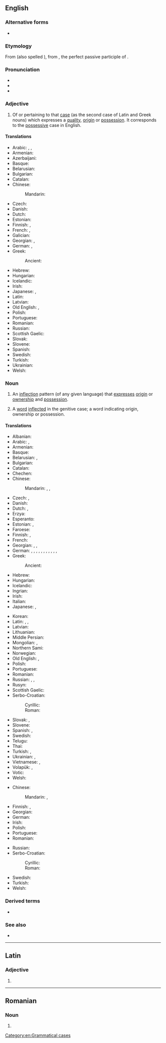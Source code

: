 {{also|Genitive|génitive}}
==English==
{{wikipedia}}

===Alternative forms===
* {{l|en|genetive}} {{q|rare}}

===Etymology===
{{root|en|ine-pro|*ǵenh₁-}}
From {{der|en|la-ren|[[cāsus]] [[genitīvus]]|lit=case pertaining to origin, birth}} (also spelled {{m|la|cāsus [[genetīvus]]}}), from {{m|la|genitus}}, the perfect passive participle of {{m|la|gignō||beget}}.

===Pronunciation===
* {{IPA|en|/ˈdʒɛnətɪv/}}
* {{audio|en|LL-Q1860 (eng)-Vealhurl-genitive.wav|Audio (Southern England)}}
* {{hyphenation|en|ge|ni|tive}}

===Adjective===
{{en-adj|-}}

# {{lb|en|grammar}} Of or pertaining to that [[case]] (as the second case of Latin and Greek nouns) which expresses a [[quality]], [[origin]] or [[possession]]. It corresponds to the [[possessive]] case in English.
#: {{ux|en|The student who had taken a German exam realised his error afterwards. He had used the dative case instead of the '''genitive''' case to show possession.}} 

====Translations====
{{trans-top|of or pertaining to the case of possession}}
* Arabic: {{t|ar|إِضَافِيّ}}, {{t|ar|جَرِّيّ}}, {{t|ar|خَفْضِيّ}}
* Armenian: {{t+|hy|սեռական}}
* Azerbaijani: {{t+|az|yiyəlik}}
* Basque: {{t|eu|genitibo}}
* Belarusian: {{t|be|ро́дны}}
* Bulgarian: {{t|bg|роди́телен}}
* Catalan: {{t+|ca|genitiu}}
* Chinese:
*: Mandarin: {{t|cmn|[[所有]]的|tr=suǒyǒu de}}
* Czech: {{t|cs|genitivní}}
* Danish: {{t+|da|genitiv}}
* Dutch: {{t+|nl|genitief|m}}
* Estonian: {{t+|et|omastav}}
* Finnish: {{t+|fi|genetiivi|alt=genetiivi-}}, {{t|fi|genetiivinen}}
* French: {{t+|fr|génitif|m}}, {{t+|fr|génitive|f}}
* Galician: {{t|gl|xenitivo|m}}
* Georgian: {{t+|ka|ნათესაობითი}}, {{t|ka|გენიტივი}}
* German: {{t+|de|genitivisch}}, {{t|de|genetivisch|m}} {{qualifier|rarer}}
* Greek:
*: Ancient: {{t|grc|γενική}}
{{trans-mid}}
* Hebrew: {{t|he|יחס הקניין|alt=יחס הקניין / יַחַס הַקִּנְיָן|tr=yákhas ha-kinyán|m}}
* Hungarian: {{t+|hu|birtokos}}
* Icelandic: {{t+|is|eignarfall|alt=eignarfalls-}} {{qualifier|in compounds}}
* Irish: {{t+|ga|ginideach}}
* Japanese: {{t+|ja|属格|tr=ぞっかく, zokkaku}}, {{qualifier|for Slavic}} {{t+|ja|生格|tr=せいかく, seikaku}}
* Latin: {{t+|la|genetīvus}}
* Latvian: {{t+|lv|ģenitīvs}}
* Old English: {{t|ang|ġestrīenendlīċ}}, {{t|ang|ġeāgniġendlīċ}}
* Polish: {{t+|pl|dopełniacz}}
* Portuguese: {{t+|pt|genitivo}}
* Romanian: {{t+|ro|genitiv}}
* Russian: {{t+|ru|роди́тельный}}
* Scottish Gaelic: {{t|gd|ginideach}}
* Slovak: {{t|sk|genitívny}}
* Slovene: {{t|sl|rodilniški}}
* Spanish: {{t+|es|genitivo}}
* Swedish: {{t+|sv|genitiv}}
* Turkish: {{t+|tr|tamlayan}}
* Ukrainian: {{t+|uk|родо́ви́й}}
* Welsh: {{t|cy|genidol}}
{{trans-bottom}}

===Noun===
{{en-noun|~}}

# {{lb|en|grammar|uncountable}} An [[inflection]] pattern (of any given language) that [[express]]es [[origin]] or [[ownership]] and [[possession]].
# {{lb|en|grammar|countable}} A [[word]] [[inflected]] in the genitive case; a word indicating origin, ownership or possession.

====Translations====
{{trans-top|inflection pattern}}
* Albanian: {{t+|sq|gjinore|f}}
* Arabic: {{t|ar|حَالَة اَلْمُضَاف إِلَيْهِ|f|tr=ḥalāt al-muḍāf ʾilayhi}}, {{t|ar|مَجْرُور|m}}
* Armenian: {{t+|hy|սեռական հոլով}}
* Basque: {{t|eu|genitibo}}
* Belarusian: {{t|be|ро́дны склон|m|sc=Cyrl}}, {{t|be|ро́дны|m|sc=Cyrl}}
* Bulgarian: {{t|bg|роди́телен паде́ж|m}}
* Catalan: {{t+|ca|genitiu|m}}
* Chechen: {{t|ce|доланиг дожар}}
* Chinese:
*: Mandarin: {{t+|cmn|屬格}}, {{t+|cmn|属格|tr=shǔgé}}, {{t+|cmn|所有格|tr=suǒyǒugé}}
* Czech: {{t+|cs|genitiv|m}}, {{t|cs|druhý pád|m}}
* Danish: {{t|da|ejefald}}
* Dutch: {{t+|nl|tweede naamval|m}}, {{t+|nl|genitief|m}}
* Erzya: {{t|myv|чачтниця}}
* Esperanto: {{t+|eo|genitivo}}
* Estonian: {{t+|et|omastav}}, {{t+|et|genitiiv}}
* Faroese: {{t+|fo|hvørsfall|n}}
* Finnish: {{t+|fi|genetiivi}}, {{t+|fi|omanto}}
* French: {{t+|fr|génitif|m}}
* Georgian: {{t+|ka|ნათესაობითი}}, {{t+|ka|ნათესაობითი ბრუნვა}}, {{t|ka|გენიტივი}}
* German: {{t+|de|Genitiv|m}}, {{t+|de|Wesfall|m}}, {{t|de|Wessenfall|m}}, {{t|de|zweiter Fall|m}}, {{t+|de|Genetiv|m}} {{qualifier|obsolete}}, {{t|de|Genetivus|m}} {{qualifier|obsolete}}, {{t|de|Herkunftsfall|m}} {{qualifier|obsolete}}, {{t|de|Zeugefall|m}} {{qualifier|obsolete}}, {{t|de|Genitivkasus|m}}, {{t|de|Genitiv-Kasus|m}}, {{t|de|Genetivkasus|m}} {{qualifier|obsolete}}, {{t|de|Genetiv-Kasus|m}} {{qualifier|obsolete}}
* Greek: {{t+|el|γενική|f}}
*: Ancient: {{t|grc|γενική|f}}
* Hebrew: {{t|he|יחס הקנײן|tr=yakhas ha-knayn|m}}
* Hungarian: {{t+|hu|birtokos eset}}
* Icelandic: {{t+|is|eignarfall|n}}
* Ingrian: {{t|izh|genetiivi}}
* Irish: {{t+|ga|ginideach|m}}
* Italian: {{t|it|caso genitivo|m}}
* Japanese: {{t+|ja|属格|tr=ぞっかく, zokkaku}}, {{t+|ja|生格|tr=せいかく, seikaku}}
{{trans-mid}}
* Korean: {{t+|ko|속격}}
* Latin: {{t|la|cāsus genitīvus|m}}, {{t|la|genitīvus|m}}, {{t|la|casus possessīvus}}
* Latvian: {{t+|lv|ģenitīvs|m}}
* Lithuanian: {{t+|lt|kilmininkas|m}}
* Middle Persian: {{t|pal|'wbš}}
* Mongolian: {{t+|mn|харьяалах|sc=Cyrl}}, {{t|mn|харьяалахын тийн ялгал|sc=Cyrl}}
* Northern Sami: {{t|se|genitiiva}}
* Norwegian: {{t+|no|genitiv|m}}
* Old English: {{t|ang|gestrīenendlīc}}, {{t|ang|geāgniendlīc}} 
* Polish: {{t+|pl|dopełniacz|m-in}}
* Portuguese: {{t|pt|caso genitivo|m}}
* Romanian: {{t|ro|cazul genitiv|m}}
* Russian: {{t+|ru|роди́тельный паде́ж|m}}, {{t+|ru|генитив|m}}, {{t+|ru|роди́тельный|m}}
* Rusyn: {{t|rue|ґенітів|m}}
* Scottish Gaelic: {{t|gd|tuiseal ginideach|m}}
* Serbo-Croatian:
*: Cyrillic: {{t|sh|генитив|m}}
*: Roman: {{t+|sh|genitiv|m}}
* Slovak: {{t|sk|druhý pád|m}}, {{t+|sk|genitív|m}}
* Slovene: {{t+|sl|rodilnik|m}}
* Spanish: {{t|es|genetivo|m}}, {{t|es|caso genitivo|m}}
* Swedish: {{t+|sv|genitiv}}
* Telugu: {{t+|te|షష్ఠీ విభక్తి|sc=Telu}}
* Thai: {{t+|th|สัมพันธการก}}
* Turkish: {{t+|tr|tamlayan durumu}}, {{t+|tr|tamlayan hâli}}
* Ukrainian: {{t+|uk|родови́й відмі́нок|m|sc=Cyrl}}, {{t+|uk|родови́й|m|sc=Cyrl}}
* Vietnamese: {{t|vi|sở hữu cách}}, {{t|vi|cách sỡ hữu}}
* Volapük: {{t|vo|kimafal}}, {{t+|vo|genitif}}
* Votic: {{t|vot|genetiivi}}
* Welsh: {{t|cy|genidol|m}}
{{trans-bottom}}

{{trans-top|word in the genitive inflection}}
* Chinese:
*: Mandarin: {{t-check|cmn|[[所有格]]的[[詞]]}}, {{t-check|cmn|[[所有格]]的[[词]]|tr=suǒyǒugé de cí}}
* Finnish: {{t+|fi|genetiivi}}, {{t+|fi|omanto}}
* Georgian: {{t|ka|სიტყვა ნათესაობით ბრუნვაში}}
* German: {{t+|de|Genitiv|m}}
* Irish: {{t+|ga|ginideach}}
* Polish: {{t+|pl|dopełniacz|m-in}}
* Portuguese: {{t+|pt|genitivo|m}}
* Romanian: {{t+|ro|genitiv|n}}
{{trans-mid}}
* Russian: {{t|ru|сло́во в роди́тельном падеже́|n}}
* Serbo-Croatian:
*: Cyrillic: {{t|sh|генитив|m}}
*: Roman: {{t+|sh|genitiv|m}}
* Swedish: {{t+|sv|genitiv|c|n}}
* Turkish: {{t+|tr|tamlayan}}
* Welsh: {{t|cy|genidol|m}}
{{trans-bottom}}

===Derived terms===
* {{w|Genitive absolute|genitive absolute}}<!--a construction in [[Greek]] similar to the [[ablative]] absolute in Latin.-->

===See also===
* {{l|en|possessive}}

[[Category:en:Grammatical cases]]

----

==Latin==

===Adjective===
{{la-adj-form|genitīve}}

# {{inflection of|la|genitīvus||voc|m|s}}

----

==Romanian==

===Noun===
{{head|ro|noun form}}

# {{plural of|ro|genitiv}}